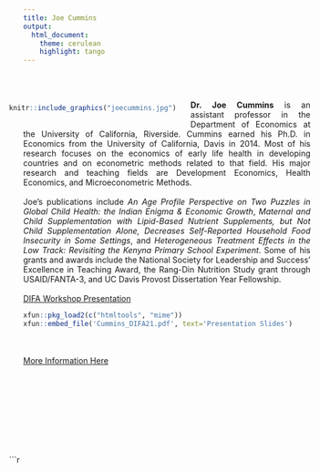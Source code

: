 ```yaml
---
title: Joe Cummins
output: 
  html_document:
    theme: cerulean
    highlight: tango
---
```

<style>
body {
text-align: justify}
</style>

<br>
<br>


<div style= "float:left;position: relative; right: 25px; top: -7px;">
```r

knitr::include_graphics("joecummins.jpg")

```
</div>

**Dr. Joe Cummins** is an assistant professor in the Department of Economics at the University of California, Riverside. Cummins earned his Ph.D. in Economics from the University of California, Davis in 2014. Most of his research focuses on the economics of early life health in developing countries and on econometric methods related to that field. His major research and teaching fields are Development Economics, Health Economics, and Microeconometric Methods. 
<br>
<br>
Joe's publications include *An Age Profile Perspective on Two Puzzles in Global Child Health: the Indian Enigma & Economic Growth*, *Maternal and Child Supplementation with Lipid-Based Nutrient Supplements, but Not Child Supplementation Alone, Decreases Self-Reported Household Food Insecurity in Some Settings*, and *Heterogeneous Treatment Effects in the Low Track: Revisiting the Kenyna Primary School Experiment*. Some of his grants and awards include the National Society for Leadership and Success' Excellence in Teaching Award, the Rang-Din Nutrition Study grant through USAID/FANTA-3, and UC Davis Provost Dissertation Year Fellowship.
<br>
<br>
[DIFA Workshop Presentation](https://www.youtube.com/watch?v=Gh2Gv24yp44)
<br>
```r
xfun::pkg_load2(c("htmltools", "mime"))
xfun::embed_file('Cummins_DIFA21.pdf', text='Presentation Slides')

```
<br>
<br>
[More Information Here](https://www.josephrcummins.com/)
  
<br>
<br>
<br>
<br>
<br>
<br>
<br>
<br>
<div style= "float:left;position: relative; right: 25px; top: -7px;">
```r

